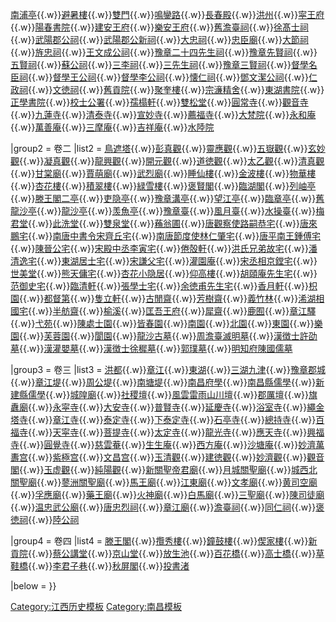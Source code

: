 {{Navbox
|name = 江城名迹
|title = [[江城名迹]]

|group1 = 卷一
|list1 =[[松陽門]]{{.w}}[[南浦亭]]{{.w}}[[避暑樓]]{{.w}}[[雙門]]{{.w}}[[鳴鑾路]]{{.w}}[[長春殿]]{{.w}}[[洪州 (隋朝)|洪州]]{{.w}}[[寜王府]]{{.w}}[[陽春書院]]{{.w}}[[建安王府]]{{.w}}[[樂安王府]]{{.w}}[[舊澹臺祠]]{{.w}}[[徐髙士祠]]{{.w}}[[武陽郡公祠]]{{.w}}[[武陽郡公新祠]]{{.w}}[[大忠祠]]{{.w}}[[忠臣廟]]{{.w}}[[大節祠]]{{.w}}[[旌忠祠]]{{.w}}[[王文成公祠]]{{.w}}[[豫章二十四先生祠]]{{.w}}[[豫章先賢祠]]{{.w}}[[五賢祠]]{{.w}}[[蘇公祠]]{{.w}}[[三李祠]]{{.w}}[[三先生祠]]{{.w}}[[豫章三賢祠]]{{.w}}[[督學名臣祠]]{{.w}}[[督學王公祠]]{{.w}}[[督學李公祠]]{{.w}}[[懐仁祠]]{{.w}}[[鄧文潔公祠]]{{.w}}[[仁政祠]]{{.w}}[[文徳祠]]{{.w}}[[舊貢院]]{{.w}}[[聚奎樓]]{{.w}}[[宗濓精舍]]{{.w}}[[東湖書院]]{{.w}}[[正學書院]]{{.w}}[[校士公署]]{{.w}}[[孺榻軒]]{{.w}}[[雙松堂]]{{.w}}[[圓常寺]]{{.w}}[[觀音寺]]{{.w}}[[九蓮寺]]{{.w}}[[清泰寺]]{{.w}}[[宣妙寺]]{{.w}}[[薦福寺]]{{.w}}[[大梵院]]{{.w}}[[永和庵]]{{.w}}[[萬善庵]]{{.w}}[[三摩庵]]{{.w}}[[吉祥庵]]{{.w}}[[水陸院]]

|group2 = 卷二
|list2 = [[鳥遮塔]]{{.w}}[[彭真觀]]{{.w}}[[靈應觀]]{{.w}}[[五嶽觀]]{{.w}}[[玄妙觀]]{{.w}}[[凝真觀]]{{.w}}[[龍興觀]]{{.w}}[[開元觀]]{{.w}}[[道徳觀]]{{.w}}[[太乙觀]]{{.w}}[[清真觀]]{{.w}}[[甘棠廟]]{{.w}}[[賈萌廟]]{{.w}}[[武烈廟]]{{.w}}[[睡仙樓]]{{.w}}[[金波樓]]{{.w}}[[物華樓]]{{.w}}[[杏花樓]]{{.w}}[[積翠樓]]{{.w}}[[緑雪樓]]{{.w}}[[褒賢閣]]{{.w}}[[臨湖閣]]{{.w}}[[列岫亭]]{{.w}}[[滕王閣二亭]]{{.w}}[[吏隐亭]]{{.w}}[[豫章溝亭]]{{.w}}[[望江亭]]{{.w}}[[臨章亭]]{{.w}}[[舊龍沙亭]]{{.w}}[[龍沙亭]]{{.w}}[[羡魚亭]]{{.w}}[[豫章臺]]{{.w}}[[風月臺]]{{.w}}[[水操臺]]{{.w}}[[梅君堂]]{{.w}}[[此洗堂]]{{.w}}[[雙泉堂]]{{.w}}[[蘓翁圃]]{{.w}}[[唐觀察使路嗣恭宅]]{{.w}}[[唐來鵬宅]]{{.w}}[[南唐中書令宋齊丘宅]]{{.w}}[[南唐節度使林仁肇宅]]{{.w}}[[唐平南王鍾傅宅]]{{.w}}[[陳晉公宅]]{{.w}}[[宋殿中丞李寅宅]]{{.w}}[[倦殻軒]]{{.w}}[[洪氏兄弟故宅]]{{.w}}[[潘清逸宅]]{{.w}}[[東湖居士宅]]{{.w}}[[宋謙父宅]]{{.w}}[[灌園庵]]{{.w}}[[宋丞相京鏜宅]]{{.w}}[[世美堂]]{{.w}}[[熊天傭宅]]{{.w}}[[杏花小隐居]]{{.w}}[[仰高樓]]{{.w}}[[胡頤庵先生宅]]{{.w}}[[范御史宅]]{{.w}}[[臨清軒]]{{.w}}[[張學士宅]]{{.w}}[[余徳甫先生宅]]{{.w}}[[香月軒]]{{.w}}[[枳園]]{{.w}}[[都督第]]{{.w}}[[隻立軒]]{{.w}}[[古閒齋]]{{.w}}[[芳樹齋]]{{.w}}[[義竹林]]{{.w}}[[浠湖相國宅]]{{.w}}[[半舫齋]]{{.w}}[[榆溪]]{{.w}}[[匡吾王府]]{{.w}}[[犀齋]]{{.w}}[[鹿囿]]{{.w}}[[章江驛]]{{.w}}[[弋苑]]{{.w}}[[陳處士園]]{{.w}}[[皆春園]]{{.w}}[[南園]]{{.w}}[[北園]]{{.w}}[[東園]]{{.w}}[[樂園]]{{.w}}[[芙蓉園]]{{.w}}[[閬園]]{{.w}}[[龍沙古墓]]{{.w}}[[周澹臺滅明墓]]{{.w}}[[漢徴士許劭墓]]{{.w}}[[漢灌嬰墓]]{{.w}}[[漢徴士徐穉墓]]{{.w}}[[郭璞墓]]{{.w}}[[明知府陳國儒墓]]

|group3 = 卷三
|list3 = [[洪都府|洪都]]{{.w}}[[章水 (赣江)|章江]]{{.w}}[[東湖 (南昌)|東湖]]{{.w}}[[三湖九津]]{{.w}}[[豫章郡城]]{{.w}}[[章江堤]]{{.w}}[[周公堤]]{{.w}}[[南塘堤]]{{.w}}[[南昌府學]]{{.w}}[[南昌縣儒學]]{{.w}}[[新建縣儒學]]{{.w}}[[城隍廟]]{{.w}}[[社稷壇]]{{.w}}[[風雲雷雨山川壇]]{{.w}}[[郡厲壇]]{{.w}}[[旗纛廟]]{{.w}}[[永寜寺]]{{.w}}[[大安寺 (南昌)|大安寺]]{{.w}}[[普贤寺 (江西南昌)|普賢寺]]{{.w}}[[延慶寺]]{{.w}}[[浴室寺]]{{.w}}[[繩金塔寺]]{{.w}}[[章江寺]]{{.w}}[[泰定寺]]{{.w}}[[下泰定寺]]{{.w}}[[石亭寺]]{{.w}}[[總持寺]]{{.w}}[[百福寺]]{{.w}}[[天寜寺]]{{.w}}[[菩提寺]]{{.w}}[[太定寺]]{{.w}}[[龍光寺]]{{.w}}[[應天寺]]{{.w}}[[興福寺]]{{.w}}[[圓覺寺]]{{.w}}[[慈雲菴]]{{.w}}[[生生庵]]{{.w}}[[西方庵]]{{.w}}[[沙塘庵]]{{.w}}[[南昌萬壽宮|妙濟萬夀宫]]{{.w}}[[紫極宫]]{{.w}}[[文昌宫]]{{.w}}[[玉清觀]]{{.w}}[[建徳觀]]{{.w}}[[妙濟觀]]{{.w}}[[观音阁 (南昌)|觀音閣]]{{.w}}[[玉虚觀]]{{.w}}[[純陽觀]]{{.w}}[[新關聖帝君廟]]{{.w}}[[月城關聖廟]]{{.w}}[[城西北關聖廟]]{{.w}}[[蓼洲關聖廟]]{{.w}}[[馬王廟]]{{.w}}[[江東廟]]{{.w}}[[文孝廟]]{{.w}}[[黄司空廟]]{{.w}}[[孚應廟]]{{.w}}[[藥王廟]]{{.w}}[[火神廟]]{{.w}}[[白馬廟]]{{.w}}[[三聖廟]]{{.w}}[[陳司徒廟]]{{.w}}[[温忠武公廟]]{{.w}}[[唐忠烈祠]]{{.w}}[[章江廟]]{{.w}}[[澹臺祠]]{{.w}}[[同仁祠]]{{.w}}[[褒徳祠]]{{.w}}[[陸公祠]]

|group4 = 卷四
|list4 =  [[滕王閣]]{{.w}}[[攬秀樓]]{{.w}}[[鐘鼓樓]]{{.w}}[[偰家樓]]{{.w}}[[新貢院]]{{.w}}[[蔡公講堂]]{{.w}}[[京山堂]]{{.w}}[[放生池]]{{.w}}[[百花橋]]{{.w}}[[高士橋]]{{.w}}[[草鞋橋]]{{.w}}[[李君子巷]]{{.w}}[[秋屏閣]]{{.w}}[[投書渚]]

|below = {{nowrap|「名迹记，记[[江城]]内外之名迹也」，明代文学家、豫章社盟主陈弘绪收录的[[南昌]]名胜古迹。}}
}}
<noinclude>
[[Category:江西历史模板]]
[[Category:南昌模板]]
</noinclude>
